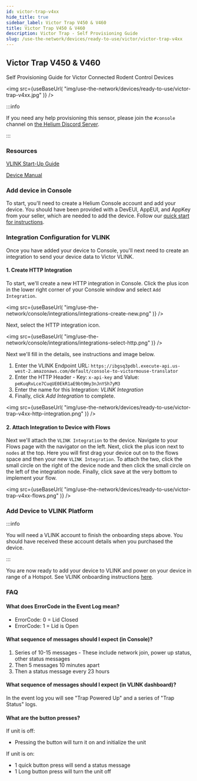 ```yaml
---
id: victor-trap-v4xx
hide_title: true
sidebar_label: Victor Trap V450 & V460
title: Victor Trap V450 & V460
description: Victor Trap - Self Provisioning Guide
slug: /use-the-network/devices/ready-to-use/victor/victor-trap-v4xx
---
```



## Victor Trap V450 & V460

Self Provisioning Guide for Victor Connected Rodent Control Devices

<img
  src={useBaseUrl(
    "img/use-the-network/devices/ready-to-use/victor-trap-v4xx.jpg"
  )}
/>

:::info

If you need any help provisioning this sensor, please join the `#console`
channel on [the Helium Discord Server](https://discord.gg/helium).

:::

### Resources

[VLINK Start-Up Guide](https://helium-docs.s3-us-west-2.amazonaws.com/VLINK+Tunnel+Trap+Setup+Instructions+V3.pdf)

[Device Manual](https://helium-docs.s3-us-west-2.amazonaws.com/V450-V460-Vlink-User-Manual-US.pdf)

### Add device in Console

To start, you'll need to create a Helium Console account and add your device.
You should have been provided with a DevEUI, AppEUI, and AppKey from your
seller, which are needed to add the device. Follow our
[quick start for instructions](/use-the-network/console/quickstart).

### Integration Configuration for VLINK

Once you have added your device to Console, you'll next need to create an
integration to send your device data to Victor VLINK.

#### 1. Create HTTP Integration

To start, we'll create a new HTTP integration in Console. Click the plus icon
in the lower right corner of your Console window and select `Add Integration`.

<img
  src={useBaseUrl(
    "img/use-the-network/console/integrations/integrations-create-new.png"
  )}
/>

Next, select the HTTP integration icon.

<img
  src={useBaseUrl(
    "img/use-the-network/console/integrations/integrations-select-http.png"
  )}
/>

Next we'll fill in the details, see instructions and image below.

1. Enter the VLINK Endpoint URL:
   `https://ibgsq3pdbl.execute-api.us-west-2.amazonaws.com/default/console-to-victormouse-translator`
2. Enter the HTTP Header - Key: `x-api-key` and Value:
   `peKuqRvLce7CuqUE0EkR1aE9bt0Hy3nJnYSh7yM3`
3. Enter the name for this Integration: _VLINK Integration_
4. Finally, click _Add Integration_ to complete.

<img
  src={useBaseUrl(
    "img/use-the-network/devices/ready-to-use/victor-trap-v4xx-http-integration.png"
  )}
/>

#### 2. Attach Integration to Device with Flows

Next we'll attach the `VLINK Integration` to the device. Navigate to your
Flows page with the navigator on the left. Next, click the plus icon next
to `nodes` at the top. Here you will first drag your device out on to the 
flows space and then your new `VLINK Integration`. To attach the two, click
the small circle on the right of the device node and then click the small 
circle on the left of the integration node. Finally, click save at the very 
bottom to implement your flow.

<img
  src={useBaseUrl(
    "img/use-the-network/devices/ready-to-use/victor-trap-v4xx-flows.png"
  )}
/>

### Add Device to VLINK Platform

:::info

You will need a VLINK account to finish the onboarding steps above. You should
have received these account details when you purchased the device.

:::

You are now ready to add your device to VLINK and power on your device in range
of a Hotspot. See VLINK onboarding instructions
[here](https://helium-docs.s3-us-west-2.amazonaws.com/VLINK_Tunnel_Trap_Setup_Instructions.pdf).

### FAQ

#### What does ErrorCode in the Event Log mean?

- ErrorCode: 0 = Lid Closed
- ErrorCode: 1 = Lid is Open

#### What sequence of messages should I expect (in Console)?

1. Series of 10-15 messages - These include network join, power up status, other
   status messages
2. Then 5 messages 10 minutes apart
3. Then a status message every 23 hours

#### What sequence of messages should I expect (in VLINK dashboard)?

In the event log you will see "Trap Powered Up" and a series of "Trap Status"
logs.

#### What are the button presses?

If unit is off:

- Pressing the button will turn it on and initialize the unit

If unit is on:

- 1 quick button press will send a status message
- 1 Long button press will turn the unit off
